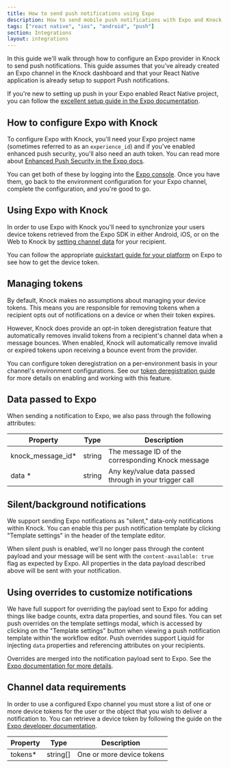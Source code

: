 ```yaml
---
title: How to send push notifications using Expo
description: How to send mobile push notifications with Expo and Knock.
tags: ["react native", "ios", "android", "push"]
section: Integrations
layout: integrations
---
```


In this guide we'll walk through how to configure an Expo provider in Knock to send push notifications. This guide assumes that you've already created an Expo channel in the Knock dashboard and that your React Native application is already setup to support Push notifications.

If you're new to setting up push in your Expo enabled React Native project, you can follow the <a href="https://docs.expo.dev/push-notifications/overview/" target="_blank">excellent setup guide in the Expo documentation</a>.

## How to configure Expo with Knock

To configure Expo with Knock, you'll need your Expo project name (sometimes referred to as an `experience_id`) and if you've enabled enhanced push security, you'll also need an auth token. You can read more about <a href="https://docs.expo.dev/push-notifications/sending-notifications/#additional-security" target="_blank">Enhanced Push Security in the Expo docs</a>.

You can get both of these by logging into the <a href="https://expo.dev/" target="_blank">Expo console</a>. Once you have them, go back to the environment configuration for your Expo channel, complete the configuration, and you're good to go.

## Using Expo with Knock

In order to use Expo with Knock you'll need to synchronize your users device tokens retrieved from the Expo SDK in either Android, iOS, or on the Web to Knock by [setting channel data](/managing-recipients/setting-channel-data) for your recipient.

You can follow the appropriate <a href="https://docs.expo.dev/push-notifications/overview/" target="_blank">quickstart guide for your platform</a> on Expo to see how to get the device token.

<MultiLangCodeBlock
  snippet="users.setChannelData-push"
  title="Set Expo channel data for a user"
/>

## Managing tokens

By default, Knock makes no assumptions about managing your device tokens. This means you are responsible for removing tokens when a recipient opts out of notifications on a device or when their token expires.

However, Knock does provide an opt-in token deregistration feature that automatically removes invalid tokens from a recipient's channel data when a message bounces. When enabled, Knock will automatically remove invalid or expired tokens upon receiving a bounce event from the provider.

You can configure token deregistration on a per-environment basis in your channel's environment configurations. See our [token deregistration guide](/integrations/push/token-deregistration) for more details on enabling and working with this feature.

## Data passed to Expo

When sending a notification to Expo, we also pass through the following attributes:

| Property           | Type   | Description                                            |
| ------------------ | ------ | ------------------------------------------------------ |
| knock_message_id\* | string | The message ID of the corresponding Knock message      |
| data \*            | string | Any key/value data passed through in your trigger call |

## Silent/background notifications

We support sending Expo notifications as "silent," data-only notifications within Knock. You can enable this per push notification template by clicking "Template settings" in the header of the template editor.

When silent push is enabled, we'll no longer pass through the content payload and your message will be sent with the `content-available: true` flag as expected by Expo. All properties in the data payload described above will be sent with your notification.

## Using overrides to customize notifications

We have full support for overriding the payload sent to Expo for adding things like badge counts, extra data properties, and sound files. You can set push overrides on the template settings modal, which is accessed by clicking on the "Template settings" button when viewing a push notification template within the workflow editor. Push overrides support Liquid for injecting `data` properties and referencing attributes on your recipients.

Overrides are merged into the notification payload sent to Expo. See the <a href="https://docs.expo.dev/push-notifications/sending-notifications/#message-request-format" target="_blank">Expo documentation for more details</a>.

## Channel data requirements

In order to use a configured Expo channel you must store a list of one or more device tokens for the user or the object that you wish to deliver a notification to. You can retrieve a device token by following the guide on the <a href="https://docs.expo.dev/push-notifications/push-notifications-setup/" target="_blank">Expo developer documentation</a>.

| Property | Type     | Description               |
| -------- | -------- | ------------------------- |
| tokens\* | string[] | One or more device tokens |
